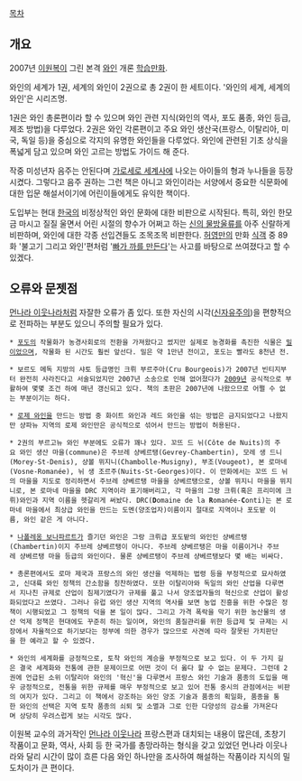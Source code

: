 [[목차]]

== 개요 ==
2007년 [[이원복]]이 그린 본격 [[와인]] 개론 [[학습만화]].

와인의 세계가 1권, 세계의 와인이 2권으로 총 2권이 한 세트이다. '와인의 세계, 세계의 와인'은 시리즈명.

1권은 와인 총론편이라 할 수 있으며 와인 관련 지식(와인의 역사, 포도 품종, 와인 등급, 제조 방법)을 다루었다. 2권은 와인 각론편이고 주요 와인 생산국(프랑스, 이탈리아, 미국, 독일 등)을 중심으로 각지의 유명한 와인들을 다루었다. 와인에 관련된 기초 상식을 폭넓게 담고 있으며 와인 고르는 방법도 가이드 해 준다.

작중 미성년자 음주는 안된다며 [[가로세로 세계사]]에 나오는 아이들의 형과 누나들을 등장시켰다. 그렇다고 음주 권하는 그런 책은 아니고 와인이라는 서양에서 중요한 식문화에 대한 입문 해설서이기에 어린이들에게도 유익한 책이다.

도입부는 현대 [[한국]]의 비정상적인 와인 문화에 대한 비판으로 시작된다. 특히, 와인 한모금 마시고 질질 울면서 어린 시절의 향수가 어쩌고 하는 [[신의 물방울]]류를 아주 신랄하게 비판하며, 와인에 대한 각종 선입견들도 조목조목 비판한다. [[허영만]]의 만화 [[식객(만화)|식객]] 중 89화 '불고기 그리고 와인'편처럼 '[[빠가 까를 만든다]]'는 사고를 바탕으로 쓰여졌다고 할 수 있겠다. 

== 오류와 문젯점 ==
[[먼나라 이웃나라]]처럼 자잘한 오류가 좀 있다. 또한 자신의 시각([[신자유주의]])을 편향적으로 전파하는 부분도 있으니 주의할 필요가 있다.
 
 * [[포도]]의 작물화가 농경사회로의 전환을 가져왔다고 썼지만 실제로 농경화를 촉진한 식물은 [[밀]]이었으며, 작물화 된 시간도 훨씬 앞선다. 밀은 약 1만년 전이고, 포도는 빨라도 8천년 전.

 * 보르도 메독 지방의 샤토 등급명인 크뤼 부르주아(Cru Bourgeois)가 2007년 빈티지부터 완전히 사라진다고 서술되었지만 2007년 소송으로 인해 없어졌다가 [[2009년]] 공식적으로 부활하여 몇몇 조건 하에 매년 갱신되고 있다. 책의 초판은 2007년에 나왔으므로 어쩔 수 없는 부분이기는 하다.

 * [[로제 와인]]을 만드는 방법 중 화이트 와인과 레드 와인을 섞는 방법은 금지되었다고 나왔지만 샹파뉴 지역의 로제 와인만은 공식적으로 섞어서 만드는 방법이 허용된다.

 * 2권의 부르고뉴 와인 부분에도 오류가 꽤나 있다. 꼬뜨 드 뉘(Côte de Nuits)의 주요 와인 생산 마을(commune)은 주브레 샹베르탱(Gevrey-Chambertin), 모레 생 드니(Morey-St-Denis), 샹볼 뮈지니(Chambolle-Musigny), 부조(Vougeot), 본 로마네(Vosne-Romanée), 뉘 생 조르주(Nuits-St-Georges)이다. 이 만화에서는 꼬뜨 드 뉘의 마을을 지도로 정리하면서 주브레 샹베르탱 마을을 샹베르탱으로, 샹볼 뮈지니 마을을 뮈지니로, 본 로마네 마을을 DRC 지역이라 표기해버리고, 각 마을의 그랑 크뤼(혹은 프리미에 크뤼)와인과 지역 이름을 헷갈리게 써놨다. DRC('''D'''omaine de la '''R'''omanée-'''C'''onti)는 본 로마네 마을에서 최상급 와인을 만드는 도멘(양조업자)이름이지 절대로 지역이나 포도밭 이름, 와인 같은 게 아니다.

 * [[나폴레옹 보나파르트]]가 즐기던 와인은 그랑 크뤼급 포도밭의 와인인 샹베르탱(Chambertin)이지 주브레 샹베르탱이 아니다. 주브레 샹베르탱은 마을 이름이거나 주브레 샹베르탱 마을 등급의 와인이다. 물론 샹베르탱이 주브레 샹베르탱보다 몇 배는 비싸다.

 * 총론편에서도 로마 제국과 프랑스의 와인 생산을 억제하는 법령 등을 부정적으로 묘사하였고, 신대륙 와인 정책의 간소함을 칭찬하였다. 또한 이탈리아와 독일의 와인 산업을 다루면서 지나친 규제로 산업이 침제기였다가 규제를 풀고 나서 양조업자들의 혁신으로 산업이 활성화되었다고 쓰였다. 그러나 유럽 와인 생산 지역의 역사를 보면 농업 진흥을 위한 수많은 정책이 시행되었고 그 정책의 덕을 본 일이 많다. 그리고 가격 폭락을 막기 위한 농산물의 생산 억제 정책은 현대에도 꾸준히 하는 일이며, 와인의 품질관리를 위한 등급제 및 규제는 시장에서 자율적으로 하기보다는 정부에 의한 경우가 많으므로 사견에 따라 잘못된 가치판단을 한 예라고 할 수 있겠다. 

 * 와인의 세계화를 긍정적으로, 토착 와인의 계승을 부정적으로 보고 있다. 이 두 가지 길은 결국 세계화와 전통에 관한 문제이므로 어떤 것이 더 옳다 할 수 없는 문제다. 그런데 2권에 언급된 소위 이탈리아 와인의 '혁신'을 다루면서 프랑스 와인 기술과 품종의 도입을 매우 긍정적으로, 전통을 위한 규제를 매우 부정적으로 보고 있어 전통 중시의 관점에서는 비판의 여지가 있다. 그리고 이 책에서 강조하는 와인 양조 기술과 품종의 획일화, 품종을 통한 와인의 선택은 지역 토착 품종의 쇠퇴 및 소멸과 그로 인한 다양성의 감소를 가져온다며 상당히 우려스럽게 보는 시각도 많다.

이원복 교수의 과거작인 [[먼나라 이웃나라]] 프랑스편과 대치되는 내용이 많은데, 초창기 작품이고 문화, 역사, 사회 등 한 국가를 총망라하는 형식을 갖고 있었던 먼나라 이웃나라와 달리 시간이 많이 흐른 다음 와인 하나만을 조사하여 해설하는 작품이라 지식의 밀도차이가 큰 편이다.
